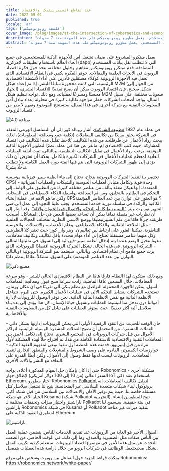 ```yaml
---
title: عند تقاطع السيبرنيتيكا والاقتصاد
date: 2022-09-01
published: true
locale: 'ar'
tags: ['فلسفة روبونوميكس']
cover_image: /blog/images/at-the-intersection-of-cybernetics-and-economics/сover_1.jpg
description: "عالم التكنولوجيا والأجهزة الذكية في تطور نشط. تظهر أجهزة وأنظمة جديدة كل يوم. تساعد في تبسيط وتحسين حياة الإنسان. ومع ذلك، هذه ليست المهمة الوحيدة. أحد العقبات أمام تقنيات الروبوت هو مستوى عالٍ من أمان الجهاز وخصوصية بيانات المستخدم. يعمل مطورو روبونوميكس على هذه المهمة منذ 7 سنوات."
abstract: "عالم التكنولوجيا والأجهزة الذكية في تطور نشط. تظهر أجهزة وأنظمة جديدة كل يوم. تساعد في تبسيط وتحسين حياة الإنسان. ومع ذلك، هذه ليست المهمة الوحيدة. أحد العقبات أمام تقنيات الروبوت هو مستوى عالٍ من أمان الجهاز وخصوصية بيانات المستخدم. يعمل مطورو روبونوميكس على هذه المهمة منذ 7 سنوات."
---
```


يعمل مبتكرو المشروع على ضمان تشغيل آمن للأجهزة الذكية للمستخدمين في جميع أنحاء العالم باستخدام تطبيقات لامركزية (dapp) التي لا تتطلب نقل بيانات المستخدم للمصادقة. قدم مبتكرو روبونوميكس مفاهيم وحلول مختلفة، تتحد حول فكرة اقتصاد الروبوت في الأبحاث العلمية والمقالات. جوهر الفكرة يكمن في النظام الاقتصادي الذي تعمل فيه الأجهزة الروبوتية كوكلاء مستقلين قادرين على أداء الأنشطة الاقتصادية الرئيسية، التي كانت محجوزة سابقًا للبشر. إذا تم إعداد هيكل M2M (من الجهاز إلى الجهاز) بشكل صحيح، فإن اقتصاد الروبوت يمكن أن يصبح تمديدًا للاقتصاد البشري، محسنًا ومسرعًا لعملياته. ومع ذلك، تواجه تنظيم هيكل M2M صعوبات مختلفة. على سبيل المثال، يواجه أصحاب الشركات خطر مواجهة تكاليف كبيرة في محاولة إعداد تبادل آمن للمعلومات التقنية مع شركة أخرى. في هذا المقال، ستستنتج الموضوع وتفهم لا مفر من اقتصاد الروبوت.

![صناعة 4.0](/blog/images/at-the-intersection-of-cybernetics-and-economics/pic_1.jpg)

في عمله عام 1937 [«طبيعة الشركة»](https://www.jstor.org/stable/2626876)، أشار رونالد كوز إلى أن التسلسل الهرمي المعقد في الشركة يخلق مزيدًا من تكاليف المعاملات (تكلفة جمع ومعالجة المعلومات)، لذلك يبحث رواد الأعمال عن طرقللحد من هذه التكاليف. يُلاحظ تقليل هذه التكاليف في اقتصاد المشاركة، حيث كتب الاقتصادي إم. مانغر عن هذا في عمله. نظرًا لتطوير الأجهزة الذكية المؤتمتة، يرغب رواد الأعمال في تقليل التكاليف التنظيمية. وبالتالي، تمت أتمتة العمليات العادية لمعظم عمليات الأعمال في الشركات الكبيرة بالكامل. يمكننا أن نفترض أن ذلك يؤدي إلى ظهور الشركات الروبوتية التي يتم فيها أتمتة دورة العمل الكاملة ولا تتطلب تدخلًا بشريًا.

لتنفيذ الشركات الروبوتية بنجاح، نحتاج إلى بناء أنظمة سيبر-فيزيائية مؤسسة (تختصر بـ CPS) - وحدة قوية وتكامل متبادل لعمليات الحوسبة والشبكات والعمليات الفيزيائية المتعددة. إنها هيكل معقد يتألف من عناصر مختلفة كثيرة: من التطبيق على الهاتف إلى التحكم في الطائرة بالتحليق، ومن ثم المعالجة بواسطة الذكاء الاصطناعي في السحابة. ولكن ما هو الأهم في عملية إنشاء CPS؟ هو العثور على توازن بين عدد العناصر المؤتمتة الكافية والزائدة في سلسلة توريد خدمة المستخدم. يجب علينا اللجوء إلى عمل الرياضي الشهير نوربرت وينر ["السيبرنيطيكا: أو التحكم والاتصال في الحيوان والآلة"](https://mitpress.mit.edu/books/cybernetics-or-control-and-communication-animal-and-machine-reissue-1961-second-edition). وقد أشار إلى أن نظريات غير متصلة تمامًا يمكن أن تساعد بعضها البعض في حل المشاكل. أصبحت طريقته جزءًا هامًا من علم السيبرنيطيكا ووضع الأسس النظرية لمختلف المجالات العلمية - مثل الملاحة التلقائية، والذكاء الاصطناعي، وعلم الأعصاب، والاتصالات، والحوسبة التناظرية. يمكننا العثور على ارتباط بين تعاليم ن. وينر وآر. كوز: حيث تعتبر كلا النظريتين وكل منهما عناصر مستقلة تحتاج إلى أداء مهام محددة بأقل تكاليف وتكاليف معاملات. دعونا نتخيل الوضع عندما يتم إدخال أنظمة سيبر-فيزيائية إلى السوق، في تمثيلها المثالي - الشركة الروبوتية. في هذه الحالة، تشكل الشركة الروبوتية اقتصادًا للروبوتات، الذي يرث جميع ملامح أي نظام اقتصادي. وبالتالي، سيعتمد نمو الشركة الروبوتية (وبالتالي التوازن بين عدد العناصر المؤتمتة) على السوق، مشكلاً نظامًا يتنظم ذاتيًا.

![مصنع ذكي](/blog/images/at-the-intersection-of-cybernetics-and-economics/pic_2.jpg)

ومع ذلك، ستكون لهذا النظام فارقًا هامًا عن النظام الاقتصادي الحالي للبشر - وهو سرعة المعاملات. خلال السبعين عامًا الماضية، زادت سرعةأصبح قبول ومعالجة المعاملات أسهل. يمكن للأجهزة المحمولة التواصل مع نظام بنكي آلي تقريبًا في أي مكان وزمان. تستخدم الشركات بنشاط التحكم الآلي في عمليات الأعمال الكبيرة. حتى اليوم، تتفاعل الأنظمة الذاتية مع نفس الأنظمة المالية الذاتية. نحن نوفر الوصول للروبوتات لإدارة أموالنا دون تدخل منا لتبسيط العمليات وتسهيل حياة الإنسان. كل هذا يؤدي إلى بدء بناء سلاسل آلية أكثر تعقيدًا، حيث ستؤثر العمليات على تبادل كل من المعلومات التقنية والاقتصادية.

حان الوقت للحديث عن النقود الرقمية الأولى التي يمكن للروبوتات إدارتها بشكل ذاتي - العملات المشفرة. من المحتمل أن تصبح العملات المشفرة الوسيلة الرئيسية لتراكم الأموال من قبل شركات الروبوتات في المجتمع البشري. نحتاج إلى تكامل أعمق بين المعاملات التقنية والاقتصادية للاستفادة الكاملة من هذا. تم اقتراح حلاً لهذه المشكلة لأول مرة من قبل [إيثيريوم](https://ethereum.org/en/whitepaper/). قدمت هذه المنصة أول تنفيذ نوعي لمفهوم العقود الذكية - خوارزميات الكمبيوتر، القادرة على وصف الشروط والمشغلات والمنطق التجاري لتنفيذ المعاملات. الروبوتات ليست لديها فقط وصول إلى الأموال، ولكن أيضًا القدرة على التعاقد مع البشر والآلات الأخرى.

حتى إذا كان بإمكان حل المهام المذكورة أعلاه، يواجه Robonomics مشكلة أخرى - السعر العالي (من 10 إلى 100 دولار أمريكي) لإطلاق جهاز IoT باستخدام عقد ذكي Ethereum. اختار مطورو Robonomics [Polkadot](https://polkadot.network/PolkaDotPaper.pdf) لتقليل تكاليف المعاملات. إنه بروتوكول لبناء شبكات متعددة السلاسل غير المتجانسة. يتيح لنا تشغيل سلاسل كتل مستقلة خاصة بنا، حيث يتم توفير الأمان والاتصالات بين السلاسل من قبل شبكة أكبر. الخيار الآخر هو شبكة Kusama (شبكة Polkadot التجريبية). تتيح للمطورين إنشاء باراشينز واختبار ميزات وتحققات مختلفة لـ Polkadot في بيئة حقيقية. سيسمح لنا باراشين Robonomics في شبكة Kusama أو Polkadot بتنفيذ ميزات غير متاحة لمطوري العقود الذكية على Ethereum.

![باراشينز](/blog/images/at-the-intersection-of-cybernetics-and-economics/pic_3.jpg)

السؤال الأخير هو الغاية من الروبوتات عند تقديم الخدمات للناس. يتضمن عملية العمل بين الناس صفات مثل الضميرية والصدق، وما إلى ذلك. في الوقت الحاضر، من الصعب التحدث عن مثل هذه الأمور في موضوع اقتصاد الروبوتات. ستتعلم كيفية تكييف العمل بشكل صحيحتعمل الوظائف في شركات الروبو من خلال دراسة هذه العمليات بتفصيل.

يمكنك قراءة المزيد حول التفاعل بين روبوت وشخص على موقع Robonomics: https://robonomics.network/white-paper/